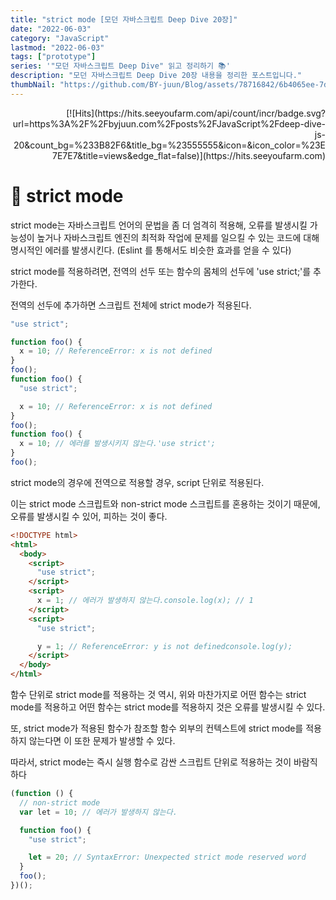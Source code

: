 ```yaml
---
title: "strict mode [모던 자바스크립트 Deep Dive 20장]"
date: "2022-06-03"
category: "JavaScript"
lastmod: "2022-06-03"
tags: ["prototype"]
series: '"모던 자바스크립트 Deep Dive" 읽고 정리하기 📚'
description: "모던 자바스크립트 Deep Dive 20장 내용을 정리한 포스트입니다."
thumbNail: "https://github.com/BY-juun/Blog/assets/78716842/6b4065ee-7d44-4580-899f-58dafcb8b5a7"
---
```


<div align="right">
  [![Hits](https://hits.seeyoufarm.com/api/count/incr/badge.svg?url=https%3A%2F%2Fbyjuun.com%2Fposts%2FJavaScript%2Fdeep-dive-js-20&count_bg=%233B82F6&title_bg=%23555555&icon=&icon_color=%23E7E7E7&title=views&edge_flat=false)](https://hits.seeyoufarm.com)
</div>

# 🌟 strict mode

strict mode는 자바스크립트 언어의 문법을 좀 더 엄격히 적용해, 오류를 발생시킬 가능성이 높거나 자바스크립트 엔진의 최적화 작업에 문제를 일으킬 수 있는 코드에 대해 명시적인 에러를 발생시킨다. (Eslint 를 통해서도 비슷한 효과를 얻을 수 있다)

strict mode를 적용하려면, 전역의 선두 또는 함수의 몸체의 선두에 'use strict;'를 추가한다.

전역의 선두에 추가하면 스크립트 전체에 strict mode가 적용된다.

```js
"use strict";

function foo() {
  x = 10; // ReferenceError: x is not defined
}
foo();
function foo() {
  "use strict";

  x = 10; // ReferenceError: x is not defined
}
foo();
function foo() {
  x = 10; // 에러를 발생시키지 않는다.'use strict';
}
foo();
```

strict mode의 경우에 전역으로 적용할 경우, script 단위로 적용된다.

이는 strict mode 스크립트와 non-strict mode 스크립트를 혼용하는 것이기 때문에, 오류를 발생시킬 수 있어, 피하는 것이 좋다.

```html
<!DOCTYPE html>
<html>
  <body>
    <script>
      "use strict";
    </script>
    <script>
      x = 1; // 에러가 발생하지 않는다.console.log(x); // 1
    </script>
    <script>
      "use strict";

      y = 1; // ReferenceError: y is not definedconsole.log(y);
    </script>
  </body>
</html>
```

함수 단위로 strict mode를 적용하는 것 역시, 위와 마찬가지로 어떤 함수는 strict mode를 적용하고 어떤 함수는 strict mode를 적용하지 것은 오류를 발생시킬 수 있다.

또, strict mode가 적용된 함수가 참조할 함수 외부의 컨텍스트에 strict mode를 적용하지 않는다면 이 또한 문제가 발생할 수 있다.

따라서, strict mode는 즉시 실행 함수로 감싼 스크립트 단위로 적용하는 것이 바람직하다

```js
(function () {
  // non-strict mode
  var lеt = 10; // 에러가 발생하지 않는다.

  function foo() {
    "use strict";

    let = 20; // SyntaxError: Unexpected strict mode reserved word
  }
  foo();
})();
```

